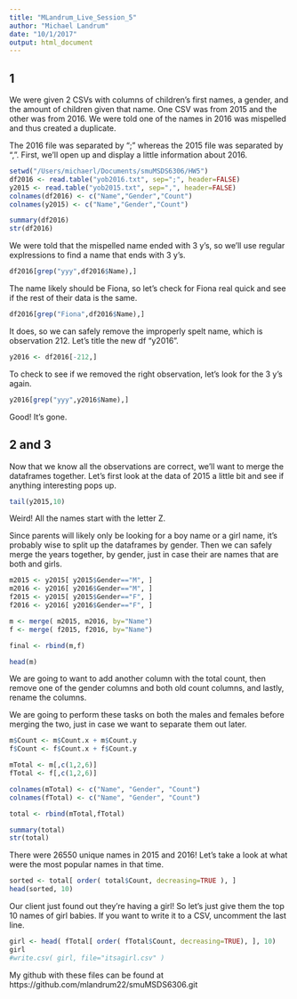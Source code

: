 ```yaml
---
title: "MLandrum_Live_Session_5"
author: "Michael Landrum"
date: "10/1/2017"
output: html_document
---
```


## 1

We were given 2 CSVs with columns of children's first names, a gender, and the amount of children given that name. One CSV was from 2015 and the other was from 2016. We were told one of the names in 2016 was mispelled and thus created a duplicate.

The 2016 file was separated by ";" whereas the 2015 file was separated by ",". First, we'll open up and display a little information about 2016.


```r

setwd("/Users/michaerl/Documents/smuMSDS6306/HW5")
df2016 <- read.table("yob2016.txt", sep=";", header=FALSE)
y2015 <- read.table("yob2015.txt", sep=",", header=FALSE)
colnames(df2016) <- c("Name","Gender","Count")
colnames(y2015) <- c("Name","Gender","Count")

summary(df2016)
str(df2016)

```

We were told that the mispelled name ended with 3 y's, so we'll use regular explressions to find a name that ends with 3 y's. 

``` r

df2016[grep("yyy",df2016$Name),]

```

The name likely should be Fiona, so let's check for Fiona real quick and see if the rest of their data is the same.

``` r

df2016[grep("Fiona",df2016$Name),]

```

It does, so we can safely remove the improperly spelt name, which is observation 212. Let's title the new df "y2016".

``` r

y2016 <- df2016[-212,]

```

To check to see if we removed the right observation, let's look for the 3 y's again.

``` r

y2016[grep("yyy",y2016$Name),]

```

Good! It's gone.

## 2 and 3

Now that we know all the observations are correct, we'll want to merge the dataframes together. Let's first look at the data of 2015 a little bit and see if anything interesting pops up.

```r

tail(y2015,10)

```

Weird! All the names start with the letter Z.

Since parents will likely only be looking for a boy name or a girl name, it's probably wise to split up the dataframes by gender. Then we can safely merge the years together, by gender, just in case their are names that are both and girls.

```r

m2015 <- y2015[ y2015$Gender=="M", ]
m2016 <- y2016[ y2016$Gender=="M", ]
f2015 <- y2015[ y2015$Gender=="F", ]
f2016 <- y2016[ y2016$Gender=="F", ]

m <- merge( m2015, m2016, by="Name")
f <- merge( f2015, f2016, by="Name")

final <- rbind(m,f)

head(m)
```

We are going to want to add another column with the total count, then remove one of the gender columns and both old count columns, and lastly, rename the columns.

We are going to perform these tasks on both the males and females before merging the two, just in case we want to separate them out later.

```r

m$Count <- m$Count.x + m$Count.y
f$Count <- f$Count.x + f$Count.y

mTotal <- m[,c(1,2,6)]
fTotal <- f[,c(1,2,6)]

colnames(mTotal) <- c("Name", "Gender", "Count")
colnames(fTotal) <- c("Name", "Gender", "Count")

total <- rbind(mTotal,fTotal)

summary(total)
str(total)
```

There were 26550 unique names in 2015 and 2016! Let's take a look at what were the most popular names in that time.

``` r

sorted <- total[ order( total$Count, decreasing=TRUE ), ]
head(sorted, 10)

```

Our client just found out they're having a girl! So let's just give them the top 10 names of girl babies. If you want to write it to a CSV, uncomment the last line.

``` r

girl <- head( fTotal[ order( fTotal$Count, decreasing=TRUE), ], 10)
girl
#write.csv( girl, file="itsagirl.csv" )

```

My github with these files can be found at https://github.com/mlandrum22/smuMSDS6306.git